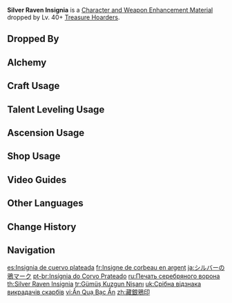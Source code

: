 {{Item Infobox
|id           = 112036
|image        = Item Silver Raven Insignia.png
|type         = Character and Weapon Enhancement Materials
|group        = Treasure Hoarder Materials
|group2       = General Enemy Drops
|invCategory  = Character Development Items
|quality      = 2
|description  = A raven insignia used by members of the Treasure Hoarders to identify each other. The Treasure Hoarders ask for no resume. Anyone who has an insatiable desire for treasure and is backed up by an equal amount of courage can become a worthy member.
|source1      = Dropped by Lv. 40+ [[Treasure Hoarders]]
|source2      = [[Alchemy]]
|source3      = Purchased from [[Paimon's Bargains]]
|source4      = 
|source5      = 
}}
'''Silver Raven Insignia''' is a [[Character and Weapon Enhancement Material]] dropped by Lv. 40+ [[Treasure Hoarders/Enemies|Treasure Hoarders]].

==Dropped By==
{{Dropped By|level=40}}

==Alchemy==
{{Recipe
|type = Crafting
|Treasure Hoarder Insignia = 3
|Mora = 25
|sort = Treasure Hoarder Insignia;Mora
}}

==Craft Usage==
{{Craft Usage}}

==Talent Leveling Usage==
{{Talent Leveling Usage}}

==Ascension Usage==
{{Ascension Usage}}

==Shop Usage==
{{Shop Usage}}

==Video Guides==
{{EVT
|video1   = 5TNBrBgWGGQ
|caption1 = Fast Farming in 5 Minutes (120 Total)
}}

==Other Languages==
{{Other Languages
|en      = Silver Raven Insignia
|zhs     = 藏银鸦印
|zhs_rm  = Cáng Yín Yā Yìn
|zht     = 藏銀鴉印
|zht_rm  = Cáng Yín Yā Yìn
|zh_tl   = Silver-Hoarding Raven Insignia
|ja      = シルバーの鴉マーク
|ja_rm   = Shirubaa no Karasu Maaku
|ja_tl   = Silver Raven Mark
|ko      = 실버 까마귀 휘장
|ko_tl   = Silver Crow Insignia
|es      = Insignia de cuervo plateada
|es_tl   = Silver Raven Insignia
|fr      = Insigne de corbeau en argent
|fr_tl   = Silver Raven Insignia
|ru      = Печать серебряного ворона
|ru_tl   = Silver Raven Insignia
|th      = Silver Raven Insignia
|vi      = Ấn Quạ Bạc Ẩn
|vi_tl   = 
|de      = Krähenwappen der Silberschätze
|de_tl   = Crow Crest of the Silver Hoard
|id      = Silver Raven Insignia
|pt      = Insígnia do Corvo Prateado
|pt_tl   = 
|tr      = Gümüş Kuzgun Nişanı
|tr_tl   = Silver Raven Insignia
|it      = Emblema del corvo argentato
|it_tl   = 
}}

==Change History==
{{Change History|1.0}}

==Navigation==
{{Development Item Navbox|Character and Weapon Enhancement Materials}}

[[es:Insignia de cuervo plateada]]
[[fr:Insigne de corbeau en argent]]
[[ja:シルバーの鴉マーク]]
[[pt-br:Insígnia do Corvo Prateado]]
[[ru:Печать серебряного ворона]]
[[th:Silver Raven Insignia]]
[[tr:Gümüş Kuzgun Nişanı]]
[[uk:Срібна відзнака викрадачів скарбів]]
[[vi:Ấn Quạ Bạc Ẩn]]
[[zh:藏銀鴉印]]